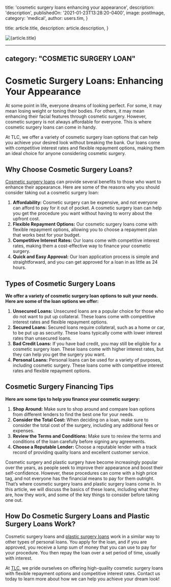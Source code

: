 
  title: 'cosmetic surgery loans enhancing your appearance',
  description: 'description',
  publishedOn: '2021-01-23T13:28:20-0400',
  image: postImage,
  category: 'medical',
  author: users.tim,
}

  title: article.title,
  description: article.description,
}


<Image src={postImage} alt={article.title} />

---
category: "COSMETIC SURGERY LOAN"
---

# Cosmetic Surgery Loans: Enhancing Your Appearance

At some point in life, everyone dreams of looking perfect. For some, it may mean losing weight or toning their bodies. For others, it may mean enhancing their facial features through cosmetic surgery. However, cosmetic surgery is not always affordable for everyone. This is where cosmetic surgery loans can come in handy.

At TLC, we offer a variety of cosmetic surgery loan options that can help you achieve your desired look without breaking the bank. Our loans come with competitive interest rates and flexible repayment options, making them an ideal choice for anyone considering cosmetic surgery.

## Why Choose Cosmetic Surgery Loans?

[Cosmetic surgery loans](https://medical.tlc.com.au/cosmetic-surgery/) can provide several benefits to those who want to enhance their appearance. Here are some of the reasons why you should consider taking out a cosmetic surgery loan:

1.  **Affordability:** Cosmetic surgery can be expensive, and not everyone can afford to pay for it out of pocket. A cosmetic surgery loan can help you get the procedure you want without having to worry about the upfront cost.
2.  **Flexible Repayment Options:** Our cosmetic surgery loans come with flexible repayment options, allowing you to choose a repayment plan that works best for your budget.
3.  **Competitive Interest Rates:** Our loans come with competitive interest rates, making them a cost-effective way to finance your cosmetic surgery.
4.  **Quick and Easy Approval:** Our loan application process is simple and straightforward, and you can get approved for a loan in as little as 24 hours.

## Types of Cosmetic Surgery Loans

**We offer a variety of cosmetic surgery loan options to suit your needs. Here are some of the loan options we offer:**

1.  **Unsecured Loans:** Unsecured loans are a popular choice for those who do not want to put up collateral. These loans come with competitive interest rates and flexible repayment options.
2.  **Secured Loans:** Secured loans require collateral, such as a home or car, to be put up as security. These loans typically come with lower interest rates than unsecured loans.
3.  **Bad Credit Loans:** If you have bad credit, you may still be eligible for a cosmetic surgery loan. These loans come with higher interest rates, but they can help you get the surgery you want.
4.  **Personal Loans:** Personal loans can be used for a variety of purposes, including cosmetic surgery. These loans come with competitive interest rates and flexible repayment options.

## Cosmetic Surgery Financing Tips

**Here are some tips to help you finance your cosmetic surgery:**

1.  **Shop Around:** Make sure to shop around and compare loan options from different lenders to find the best one for your needs.
2.  **Consider the Total Cost:** When deciding on a loan, make sure to consider the total cost of the surgery, including any additional fees or expenses.
3.  **Review the Terms and Conditions:** Make sure to review the terms and conditions of the loan carefully before signing any agreements.
4.  **Choose a Reputable Lender:** Choose a reputable lender with a track record of providing quality loans and excellent customer service.

Cosmetic surgery and plastic surgery have become increasingly popular over the years, as people seek to improve their appearance and boost their self-confidence. However, these procedures can come with a high price tag, and not everyone has the financial means to pay for them outright. That’s where cosmetic surgery loans and plastic surgery loans come in. In this article, we will discuss the basics of these loans, including what they are, how they work, and some of the key things to consider before taking one out.

## How Do Cosmetic Surgery Loans and Plastic Surgery Loans Work?

Cosmetic surgery loans and [plastic surgery loans](https://medical.tlc.com.au/plastic-surgery/) work in a similar way to other types of personal loans. You apply for the loan, and if you are approved, you receive a lump sum of money that you can use to pay for your procedure. You then repay the loan over a set period of time, usually with interest.

At [TLC](https://tlc.com.au/), we pride ourselves on offering high-quality cosmetic surgery loans with flexible repayment options and competitive interest rates. Contact us today to learn more about how we can help you achieve your dream look!
